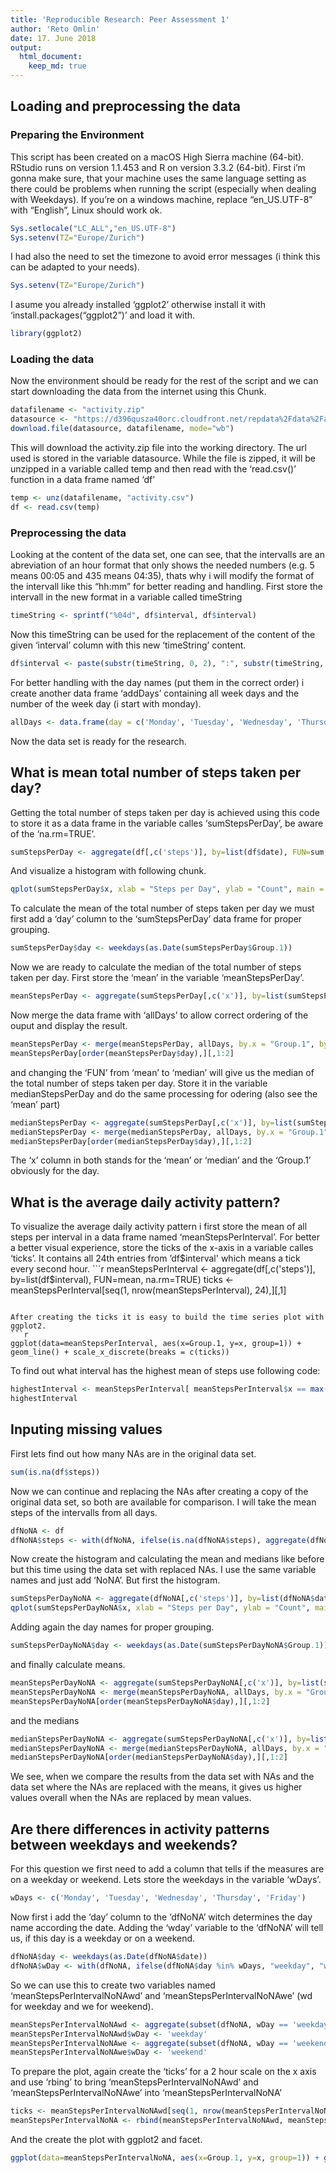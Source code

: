 ```yaml
---
title: 'Reproducible Research: Peer Assessment 1'
author: 'Reto Omlin'
date: 17. June 2018
output: 
  html_document:
    keep_md: true
---
```



## Loading and preprocessing the data
### Preparing the Environment
This script has been created on a macOS High Sierra machine (64-bit). RStudio runs on version 1.1.453 and R on version 3.3.2 (64-bit).
First i'm gonna make sure, that your machine uses the same language setting as there could be problems when running the script (especially when dealing with Weekdays). If you're on a windows machine, replace "en_US.UTF-8" with "English", Linux should work ok.
```r
Sys.setlocale("LC_ALL","en_US.UTF-8")
Sys.setenv(TZ="Europe/Zurich")
```

I had also the need to set the timezone to avoid error messages (i think this can be adapted to your needs).
```r
Sys.setenv(TZ="Europe/Zurich")
```
I asume you already installed 'ggplot2' otherwise install it with 'install.packages("ggplot2")' and load it with.
```r
library(ggplot2)
```

### Loading the data
Now the environment should be ready for the rest of the script and we can start downloading the data from the internet using this Chunk.
```r
datafilename <- "activity.zip"
datasource <- "https://d396qusza40orc.cloudfront.net/repdata%2Fdata%2Factivity.zip"
download.file(datasource, datafilename, mode="wb")
```

This will download the activity.zip file into the working directory. The url used is stored in the variable datasource.
While the file is zipped, it will be unzipped in a variable called temp and then read with the 'read.csv()' function in a data frame named 'df'
```r
temp <- unz(datafilename, "activity.csv")
df <- read.csv(temp)
```

### Preprocessing the data
Looking at the content of the data set, one can see, that the intervalls are an abreviation of an hour format that only shows the needed numbers (e.g. 5 means 00:05 and 435 means 04:35), thats why i will modify the format of the intervall like this "hh:mm" for better reading and handling.
First store the intervall in the new format in a variable called timeString
```r
timeString <- sprintf("%04d", df$interval, df$interval)
```

Now this timeString can be used for the replacement of the content of the given 'interval' column with this new 'timeString' content.
```r
df$interval <- paste(substr(timeString, 0, 2), ":", substr(timeString, 3, 4), sep="")
```

For better handling with the day names (put them in the correct order) i create another data frame 'addDays' containing all week days and the number of the week day (i start with monday).
```r
allDays <- data.frame(day = c('Monday', 'Tuesday', 'Wednesday', 'Thursday', 'Friday', 'Saturday', 'Sunday'), dayNumber = c(1,2,3,4,5,6,7))
```

Now the data set is ready for the research.

## What is mean total number of steps taken per day?

Getting the total number of steps taken per day is achieved using this code to store it as a data frame in the variable calles 'sumStepsPerDay', be aware of the 'na.rm=TRUE'.
```r
sumStepsPerDay <- aggregate(df[,c('steps')], by=list(df$date), FUN=sum, na.rm=TRUE)
```

And visualize a histogram with following chunk.
```r
qplot(sumStepsPerDay$x, xlab = "Steps per Day", ylab = "Count", main = "Histogramm of Steps taken per Day", bins= "20")
```

To calculate the mean of the total number of steps taken per day we must first add a 'day' column to the 'sumStepsPerDay' data frame for proper grouping.
```r
sumStepsPerDay$day <- weekdays(as.Date(sumStepsPerDay$Group.1))
```

Now we are ready to calculate the median of the total number of steps taken per day. First store the 'mean' in the variable 'meanStepsPerDay'.
```r
meanStepsPerDay <- aggregate(sumStepsPerDay[,c('x')], by=list(sumStepsPerDay$day), FUN=mean, na.rm=TRUE)
```

Now merge the data frame with 'allDays' to allow correct ordering of the ouput and display the result.
```r
meanStepsPerDay <- merge(meanStepsPerDay, allDays, by.x = "Group.1", by.y = "day")
meanStepsPerDay[order(meanStepsPerDay$day),][,1:2]
```

and changing the 'FUN' from 'mean' to 'median' will give us the median of the total number of steps taken per day. Store it in the variable medianStepsPerDay and do the same processing for odering (also see the 'mean' part)
```r
medianStepsPerDay <- aggregate(sumStepsPerDay[,c('x')], by=list(sumStepsPerDay$day), FUN=median, na.rm=TRUE)
medianStepsPerDay <- merge(medianStepsPerDay, allDays, by.x = "Group.1", by.y = "day")
medianStepsPerDay[order(medianStepsPerDay$day),][,1:2]
```

The 'x' column in both stands for the 'mean' or 'median' and the 'Group.1' obviously for the day.

## What is the average daily activity pattern?

To visualize the average daily activity pattern i first store the mean of all steps per interval in a data frame named 'meanStepsPerInterval'. For better a better visual experience, store the ticks of the x-axis in a variable calles 'ticks'. It contains all 24th entries from 'df$interval' which means a tick every second hour.
```r
meanStepsPerInterval <- aggregate(df[,c('steps')], by=list(df$interval), FUN=mean, na.rm=TRUE)
ticks <- meanStepsPerInterval[seq(1, nrow(meanStepsPerInterval), 24),][,1]
```

After creating the ticks it is easy to build the time series plot with ggplot2.
```r
ggplot(data=meanStepsPerInterval, aes(x=Group.1, y=x, group=1)) + geom_line() + scale_x_discrete(breaks = c(ticks))
```

To find out what interval has the highest mean of steps use following code:
```r
highestInterval <- meanStepsPerInterval[ meanStepsPerInterval$x == max(meanStepsPerInterval$x),]
highestInterval
```

## Inputing missing values
First lets find out how many NAs are in the original data set.
```r
sum(is.na(df$steps))
```

Now we can continue and replacing the NAs after creating a copy of the original data set, so both are available for comparison. I will take the mean steps of the intervalls from all days.
```r
dfNoNA <- df
dfNoNA$steps <- with(dfNoNA, ifelse(is.na(dfNoNA$steps), aggregate(dfNoNA[,c('steps')], by=list(dfNoNA$interval), FUN=mean, na.rm=TRUE)[,2], df[,1]))
```

Now create the histogram and calculating the mean and medians like before but this time using the data set with replaced NAs. I use the same variable names and just add 'NoNA'. But first the histogram.
```r
sumStepsPerDayNoNA <- aggregate(dfNoNA[,c('steps')], by=list(dfNoNA$date), FUN=sum)
qplot(sumStepsPerDayNoNA$x, xlab = "Steps per Day", ylab = "Count", main = "Histogramm of Steps taken per Day", bins= "20")
```

Adding again the day names for proper grouping.
```r
sumStepsPerDayNoNA$day <- weekdays(as.Date(sumStepsPerDayNoNA$Group.1))
```

and finally calculate means.
```r
meanStepsPerDayNoNA <- aggregate(sumStepsPerDayNoNA[,c('x')], by=list(sumStepsPerDayNoNA$day), FUN=mean)
meanStepsPerDayNoNA <- merge(meanStepsPerDayNoNA, allDays, by.x = "Group.1", by.y = "day")
meanStepsPerDayNoNA[order(meanStepsPerDayNoNA$day),][,1:2]
```

and the medians
```r
medianStepsPerDayNoNA <- aggregate(sumStepsPerDayNoNA[,c('x')], by=list(sumStepsPerDayNoNA$day), FUN=mean)
medianStepsPerDayNoNA <- merge(medianStepsPerDayNoNA, allDays, by.x = "Group.1", by.y = "day")
medianStepsPerDayNoNA[order(medianStepsPerDayNoNA$day),][,1:2]
```

We see, when we compare the results from the data set with NAs and the data set where the NAs are replaced with the means, it gives us higher values overall when the NAs are replaced by mean values.


## Are there differences in activity patterns between weekdays and weekends?

For this question we first need to add a column that tells if the measures are on a weekday or weekend.
Lets store the weekdays in the variable 'wDays'.
```r
wDays <- c('Monday', 'Tuesday', 'Wednesday', 'Thursday', 'Friday')
```

Now first i add the 'day' column to the 'dfNoNA' witch determines the day name according the date.
Adding the 'wday' variable to the 'dfNoNA' will tell us, if this day is a weekday or on a weekend.
```r
dfNoNA$day <- weekdays(as.Date(dfNoNA$date))
dfNoNA$wDay <- with(dfNoNA, ifelse(dfNoNA$day %in% wDays, "weekday", "weekend"))
```

So we can use this to create two variables named 'meanStepsPerIntervalNoNAwd' and 'meanStepsPerIntervalNoNAwe' (wd for weekday and we for weekend).
```r
meanStepsPerIntervalNoNAwd <- aggregate(subset(dfNoNA, wDay == 'weekday')[,c('steps')], by=list(subset(dfNoNA, wDay == 'weekday')$interval), FUN=mean)
meanStepsPerIntervalNoNAwd$wDay <- 'weekday'
meanStepsPerIntervalNoNAwe <- aggregate(subset(dfNoNA, wDay == 'weekend')[,c('steps')], by=list(subset(dfNoNA, wDay == 'weekend')$interval), FUN=mean)
meanStepsPerIntervalNoNAwe$wDay <- 'weekend'
```

To prepare the plot, again create the 'ticks' for a 2 hour scale on the x axis and use 'rbing' to bring 'meanStepsPerIntervalNoNAwd' and 'meanStepsPerIntervalNoNAwe' into 'meanStepsPerIntervalNoNA'
```r
ticks <- meanStepsPerIntervalNoNAwd[seq(1, nrow(meanStepsPerIntervalNoNAwd), 24),][,1]
meanStepsPerIntervalNoNA <- rbind(meanStepsPerIntervalNoNAwd, meanStepsPerIntervalNoNAwe)
```

And the create the plot with ggplot2 and facet.
```r
ggplot(data=meanStepsPerIntervalNoNA, aes(x=Group.1, y=x, group=1)) + geom_line() + scale_x_discrete(breaks = c(ticks)) + facet_grid(wDay ~ .)
```